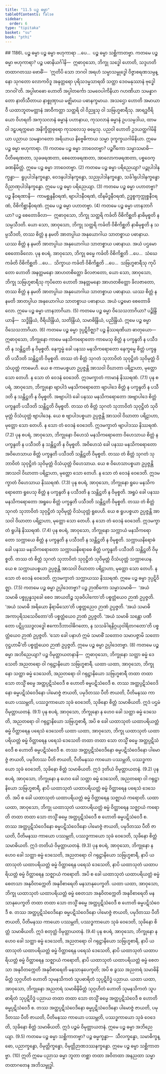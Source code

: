 ```yaml
---
title: "11.5 ပဉ္စ ဓမ္မာ"
tableOfContents: false
sidebar:
  order: 6
type: "tipitaka"
basket: "su"
book: "pthi"
---
```



<DynamicBreadcrumb />

<Paragraph type="center" book="pthi">
## 1186\. ပဉ္စ ဓမ္မာ
</Paragraph>

<Division number="355" book="pthi">

<Paragraph number="1187" book="pthi">
ပဉ္စ ဓမ္မာ ဗဟုကာရာ …ပေ…  ပဉ္စ ဓမ္မာ သစ္ဆိကာတဗ္ဗာ.
</Paragraph>

<Paragraph number="1188" book="pthi">
ကတမေ ပဉ္စ ဓမ္မာ <Emphasis>ဗဟုကာရာ?</Emphasis> ပဉ္စ ပဓာနိယင်္ဂါနိ—  ဣဓာဝုသော, ဘိက္ခု သဒ္ဓေါ ဟောတိ, သဒ္ဒဟတိ တထာဂတဿ ဗောဓိံ—  ‘ဣတိပိ သော ဘဂဝါ အရဟံ သမ္မာသမ္ဗုဒ္ဓေါ ဝိဇ္ဇာစရဏသမ္ပန္နော သုဂတော လောကဝိဒူ အနုတ္တရော ပုရိသဒမ္မသာရထိ သတ္ထာ ဒေဝမနုဿာနံ ဗုဒ္ဓေါ ဘဂဝါ’တိ. အပ္ပါဗာဓော ဟောတိ အပ္ပါတင်္ကော သမဝေပါကိနိယာ ဂဟဏိယာ သမန္နာဂတော နာတိသီတာယ နာစ္စုဏှာယ မဇ္ဈိမာယ ပဓာနက္ခမာယ. အသဌော ဟောတိ အမာယာဝီ ယထာဘူတမတ္တာနံ အာဝီကတ္တာ သတ္ထရိ ဝါ ဝိညူသု ဝါ သဗြဟ္မစာရီသု. အာရဒ္ဓဝီရိယော ဝိဟရတိ အကုသလာနံ ဓမ္မာနံ ပဟာနာယ, ကုသလာနံ ဓမ္မာနံ ဥပသမ္ပဒါယ, ထာမဝါ ဒဠှပရက္ကမော အနိက္ခိတ္တဓုရော ကုသလေသု ဓမ္မေသု. ပညဝါ ဟောတိ ဥဒယတ္ထဂါမိနိယာ ပညာယ သမန္နာဂတော အရိယာယ နိဗ္ဗေဓိကာယ သမ္မာ ဒုက္ခက္ခယဂါမိနိယာ. ဣမေ ပဉ္စ ဓမ္မာ ဗဟုကာရာ. (1)
</Paragraph>

<Paragraph number="1189" book="pthi">
ကတမေ ပဉ္စ ဓမ္မာ <Emphasis>ဘာဝေတဗ္ဗာ?</Emphasis> ပဉ္စင်္ဂိကော သမ္မာသမာဓိ—  ပီတိဖရဏတာ, သုခဖရဏတာ, စေတောဖရဏတာ, အာလောကဖရဏတာ, ပစ္စဝေက္ခဏနိမိတ္တံ. ဣမေ ပဉ္စ ဓမ္မာ ဘာဝေတဗ္ဗာ. (2)
</Paragraph>

<Paragraph number="1190" book="pthi">
ကတမေ ပဉ္စ ဓမ္မာ <Emphasis>ပရိညေယျာ?</Emphasis> ပဉ္စုပါဒါနက္ခန္ဓာ—  ရူပုပါဒါနက္ခန္ဓော, ဝေဒနုပါဒါနက္ခန္ဓော, သညုပါဒါနက္ခန္ဓော, သင်္ခါရုပါဒါနက္ခန္ဓော ဝိညာဏုပါဒါနက္ခန္ဓော. ဣမေ ပဉ္စ ဓမ္မာ ပရိညေယျာ. (3)
</Paragraph>

<Paragraph number="1191" book="pthi">
ကတမေ ပဉ္စ ဓမ္မာ <Emphasis>ပဟာတဗ္ဗာ?</Emphasis> ပဉ္စ နီဝရဏာနိ—  ကာမစ္ဆန္ဒနီဝရဏံ, ဗျာပါဒနီဝရဏံ, ထိနမိဒ္ဓနီဝရဏံ, ဥဒ္ဓစ္စကုက္ကုစ္စနီဝရဏံ, ဝိစိကိစ္ဆာနီဝရဏံ. ဣမေ ပဉ္စ ဓမ္မာ ပဟာတဗ္ဗာ. (4)
</Paragraph>

<Paragraph number="1192" book="pthi">
ကတမေ ပဉ္စ ဓမ္မာ <Emphasis>ဟာနဘာဂိယာ?</Emphasis> ပဉ္စ စေတောခိလာ—  ဣဓာဝုသော, ဘိက္ခု သတ္ထရိ ကင်္ခတိ ဝိစိကိစ္ဆတိ နာဓိမုစ္စတိ န သမ္ပသီဒတိ. ယော သော, အာဝုသော, ဘိက္ခု သတ္ထရိ ကင်္ခတိ ဝိစိကိစ္ဆတိ နာဓိမုစ္စတိ န သမ္ပသီဒတိ, တဿ စိတ္တံ န နမတိ အာတပ္ပါယ အနုယောဂါယ သာတစ္စာယ ပဓာနာယ. ယဿ စိတ္တံ န နမတိ အာတပ္ပါယ အနုယောဂါယ သာတစ္စာယ ပဓာနာယ. အယံ ပဌမော စေတောခိလော. ပုန စပရံ, အာဝုသော, ဘိက္ခု ဓမ္မေ ကင်္ခတိ ဝိစိကိစ္ဆတိ …ပေ…  သံဃေ ကင်္ခတိ ဝိစိကိစ္ဆတိ …ပေ…  သိက္ခာယ ကင်္ခတိ ဝိစိကိစ္ဆတိ …ပေ…  သဗြဟ္မစာရီသု ကုပိတော ဟောတိ အနတ္တမနော အာဟတစိတ္တော ခိလဇာတော, ယော သော, အာဝုသော, ဘိက္ခု သဗြဟ္မစာရီသု ကုပိတော ဟောတိ အနတ္တမနော အာဟတစိတ္တော ခိလဇာတော, တဿ စိတ္တံ န နမတိ အာတပ္ပါယ အနုယောဂါယ သာတစ္စာယ ပဓာနာယ. ယဿ စိတ္တံ န နမတိ အာတပ္ပါယ အနုယောဂါယ သာတစ္စာယ ပဓာနာယ. အယံ ပဉ္စမော စေတောခိလော. ဣမေ ပဉ္စ ဓမ္မာ ဟာနဘာဂိယာ. (5)
</Paragraph>

<Paragraph number="1193" book="pthi">
ကတမေ ပဉ္စ ဓမ္မာ <Emphasis>ဝိသေသဘာဂိယာ?</Emphasis> ပဉ္စိန္ဒြိယာနိ—  သဒ္ဓိန္ဒြိယံ, ဝီရိယိန္ဒြိယံ, သတိန္ဒြိယံ, သမာဓိန္ဒြိယံ, ပညိန္ဒြိယံ. ဣမေ ပဉ္စ ဓမ္မာ ဝိသေသဘာဂိယာ. (6)
</Paragraph>

<Paragraph number="1194" book="pthi">
ကတမေ ပဉ္စ ဓမ္မာ <Emphasis>ဒုပ္ပဋိဝိဇ္ဈာ?</Emphasis> ပဉ္စ နိဿရဏိယာ ဓာတုယော—  ဣဓာဝုသော, ဘိက္ခုနော ကာမေ မနသိကရောတော ကာမေသု စိတ္တံ န ပက္ခန္ဒတိ န ပသီဒတိ န သန္တိဋ္ဌတိ န ဝိမုစ္စတိ. နေက္ခမ္မံ ခေါ ပနဿ မနသိကရောတော နေက္ခမ္မေ စိတ္တံ ပက္ခန္ဒတိ ပသီဒတိ သန္တိဋ္ဌတိ ဝိမုစ္စတိ. တဿ တံ စိတ္တံ သုဂတံ သုဘာဝိတံ သုဝုဋ္ဌိတံ သုဝိမုတ္တံ ဝိသံယုတ္တံ ကာမေဟိ. ယေ စ ကာမပစ္စယာ ဥပ္ပဇ္ဇန္တိ အာသဝါ ဝိဃာတာ ပရိဠာဟာ, မုတ္တော သော တေဟိ. န သော တံ ဝေဒနံ ဝေဒေတိ. ဣဒမက္ခာတံ ကာမာနံ နိဿရဏံ. (7.1)
</Paragraph>

<Paragraph number="1195" book="pthi">
ပုန စပရံ, အာဝုသော, ဘိက္ခုနော ဗျာပါဒံ မနသိကရောတော ဗျာပါဒေ စိတ္တံ န ပက္ခန္ဒတိ န ပသီဒတိ န သန္တိဋ္ဌတိ န ဝိမုစ္စတိ. အဗျာပါဒံ ခေါ ပနဿ မနသိကရောတော အဗျာပါဒေ စိတ္တံ ပက္ခန္ဒတိ ပသီဒတိ သန္တိဋ္ဌတိ ဝိမုစ္စတိ. တဿ တံ စိတ္တံ သုဂတံ သုဘာဝိတံ သုဝုဋ္ဌိတံ သုဝိမုတ္တံ ဝိသံယုတ္တံ ဗျာပါဒေန. ယေ စ ဗျာပါဒပစ္စယာ ဥပ္ပဇ္ဇန္တိ အာသဝါ ဝိဃာတာ ပရိဠာဟာ, မုတ္တော သော တေဟိ. န သော တံ ဝေဒနံ ဝေဒေတိ. ဣဒမက္ခာတံ ဗျာပါဒဿ နိဿရဏံ. (7.2)
</Paragraph>

<Paragraph number="1196" book="pthi">
ပုန စပရံ, အာဝုသော, ဘိက္ခုနော ဝိဟေသံ မနသိကရောတော ဝိဟေသာယ စိတ္တံ န ပက္ခန္ဒတိ န ပသီဒတိ န သန္တိဋ္ဌတိ န ဝိမုစ္စတိ. အဝိဟေသံ ခေါ ပနဿ မနသိကရောတော အဝိဟေသာယ စိတ္တံ ပက္ခန္ဒတိ ပသီဒတိ သန္တိဋ္ဌတိ ဝိမုစ္စတိ. တဿ တံ စိတ္တံ သုဂတံ သုဘာဝိတံ သုဝုဋ္ဌိတံ သုဝိမုတ္တံ ဝိသံယုတ္တံ ဝိဟေသာယ. ယေ စ ဝိဟေသာပစ္စယာ ဥပ္ပဇ္ဇန္တိ အာသဝါ ဝိဃာတာ ပရိဠာဟာ, မုတ္တော သော တေဟိ. န သော တံ ဝေဒနံ ဝေဒေတိ. ဣဒမက္ခာတံ ဝိဟေသာယ နိဿရဏံ. (7.3)
</Paragraph>

<Paragraph number="1197" book="pthi">
ပုန စပရံ, အာဝုသော, ဘိက္ခုနော ရူပေ မနသိကရောတော ရူပေသု စိတ္တံ န ပက္ခန္ဒတိ န ပသီဒတိ န သန္တိဋ္ဌတိ န ဝိမုစ္စတိ. အရူပံ ခေါ ပနဿ မနသိကရောတော အရူပေ စိတ္တံ ပက္ခန္ဒတိ ပသီဒတိ သန္တိဋ္ဌတိ ဝိမုစ္စတိ. တဿ တံ စိတ္တံ သုဂတံ သုဘာဝိတံ သုဝုဋ္ဌိတံ သုဝိမုတ္တံ ဝိသံယုတ္တံ ရူပေဟိ. ယေ စ ရူပပစ္စယာ ဥပ္ပဇ္ဇန္တိ အာသဝါ ဝိဃာတာ ပရိဠာဟာ, မုတ္တော သော တေဟိ. န သော တံ ဝေဒနံ ဝေဒေတိ. ဣဒမက္ခာတံ ရူပါနံ နိဿရဏံ. (7.4)
</Paragraph>

<Paragraph number="1198" book="pthi">
ပုန စပရံ, အာဝုသော, ဘိက္ခုနော သက္ကာယံ မနသိကရောတော သက္ကာယေ စိတ္တံ န ပက္ခန္ဒတိ န ပသီဒတိ န သန္တိဋ္ဌတိ န ဝိမုစ္စတိ. သက္ကာယနိရောဓံ ခေါ ပနဿ မနသိကရောတော သက္ကာယနိရောဓေ စိတ္တံ ပက္ခန္ဒတိ ပသီဒတိ သန္တိဋ္ဌတိ ဝိမုစ္စတိ. တဿ တံ စိတ္တံ သုဂတံ သုဘာဝိတံ သုဝုဋ္ဌိတံ သုဝိမုတ္တံ ဝိသံယုတ္တံ သက္ကာယေန. ယေ စ သက္ကာယပစ္စယာ ဥပ္ပဇ္ဇန္တိ အာသဝါ ဝိဃာတာ ပရိဠာဟာ, မုတ္တော သော တေဟိ. န သော တံ ဝေဒနံ ဝေဒေတိ. ဣဒမက္ခာတံ သက္ကာယဿ နိဿရဏံ. ဣမေ ပဉ္စ ဓမ္မာ ဒုပ္ပဋိဝိဇ္ဈာ. (7.5)
</Paragraph>

<Paragraph number="1199" book="pthi">
ကတမေ ပဉ္စ ဓမ္မာ <Emphasis>ဥပ္ပါဒေတဗ္ဗာ?</Emphasis> ပဉ္စ ဉာဏိကော သမ္မာသမာဓိ—  ‘အယံ သမာဓိ ပစ္စုပ္ပန္နသုခေါ စေဝ အာယတိဉ္စ သုခဝိပါကော’တိ ပစ္စတ္တံယေဝ ဉာဏံ ဥပ္ပဇ္ဇတိ. ‘အယံ သမာဓိ အရိယော နိရာမိသော’တိ ပစ္စတ္တညေဝ ဉာဏံ ဥပ္ပဇ္ဇတိ. ‘အယံ သမာဓိ အကာပုရိသသေဝိတော’တိ ပစ္စတ္တံယေဝ ဉာဏံ ဥပ္ပဇ္ဇတိ. ‘အယံ သမာဓိ သန္တော ပဏီတော ပဋိပ္ပဿဒ္ဓလဒ္ဓေါ ဧကောဒိဘာဝါဓိဂတော, န သသင်္ခါရနိဂ္ဂယှဝါရိတဂတော’တိ ပစ္စတ္တံယေဝ ဉာဏံ ဥပ္ပဇ္ဇတိ. ‘သော ခေါ ပနာဟံ ဣမံ သမာဓိံ သတောဝ သမာပဇ္ဇာမိ သတော ဝုဋ္ဌဟာမီ’တိ ပစ္စတ္တံယေဝ ဉာဏံ ဥပ္ပဇ္ဇတိ. ဣမေ ပဉ္စ ဓမ္မာ ဥပ္ပါဒေတဗ္ဗာ. (8)
</Paragraph>

<Paragraph number="1200" book="pthi">
ကတမေ ပဉ္စ ဓမ္မာ <Emphasis>အဘိညေယျာ?</Emphasis> ပဉ္စ ဝိမုတ္တာယတနာနိ—  ဣဓာဝုသော, ဘိက္ခုနော သတ္ထာ ဓမ္မံ ဒေသေတိ အညတရော ဝါ ဂရုဋ္ဌာနိယော သဗြဟ္မစာရီ. ယထာ ယထာ, အာဝုသော, ဘိက္ခုနော သတ္ထာ ဓမ္မံ ဒေသေတိ, အညတရော ဝါ ဂရုဋ္ဌာနိယော သဗြဟ္မစာရီ တထာ တထာ သော တသ္မိံ ဓမ္မေ အတ္ထပ္ပဋိသံဝေဒီ စ ဟောတိ ဓမ္မပဋိသံဝေဒီ စ. တဿ အတ္ထပ္ပဋိသံဝေဒိနော ဓမ္မပဋိသံဝေဒိနော ပါမောဇ္ဇံ ဇာယတိ, ပမုဒိတဿ ပီတိ ဇာယတိ, ပီတိမနဿ ကာယော ပဿမ္ဘတိ, ပဿဒ္ဓကာယော သုခံ ဝေဒေတိ, သုခိနော စိတ္တံ သမာဓိယတိ. ဣဒံ ပဌမံ ဝိမုတ္တာယတနံ. (9.1)
</Paragraph>

<Paragraph number="1201" book="pthi">
ပုန စပရံ, အာဝုသော, ဘိက္ခုနော န ဟေဝ ခေါ သတ္ထာ ဓမ္မံ ဒေသေတိ, အညတရော ဝါ ဂရုဋ္ဌာနိယော သဗြဟ္မစာရီ, အပိ စ ခေါ ယထာသုတံ ယထာပရိယတ္တံ ဓမ္မံ ဝိတ္ထာရေန ပရေသံ ဒေသေတိ ယထာ ယထာ, အာဝုသော, ဘိက္ခု ယထာသုတံ ယထာပရိယတ္တံ ဓမ္မံ ဝိတ္ထာရေန ပရေသံ ဒေသေတိ တထာ တထာ သော တသ္မိံ ဓမ္မေ အတ္ထပ္ပဋိသံဝေဒီ စ ဟောတိ ဓမ္မပဋိသံဝေဒီ စ. တဿ အတ္ထပ္ပဋိသံဝေဒိနော ဓမ္မပဋိသံဝေဒိနော ပါမောဇ္ဇံ ဇာယတိ, ပမုဒိတဿ ပီတိ ဇာယတိ, ပီတိမနဿ ကာယော ပဿမ္ဘတိ, ပဿဒ္ဓကာယော သုခံ ဝေဒေတိ, သုခိနော စိတ္တံ သမာဓိယတိ. ဣဒံ ဒုတိယံ ဝိမုတ္တာယတနံ. (9.2)
</Paragraph>

<Paragraph number="1202" book="pthi">
ပုန စပရံ, အာဝုသော, ဘိက္ခုနော န ဟေဝ ခေါ သတ္ထာ ဓမ္မံ ဒေသေတိ, အညတရော ဝါ ဂရုဋ္ဌာနိယော သဗြဟ္မစာရီ, နာပိ ယထာသုတံ ယထာပရိယတ္တံ ဓမ္မံ ဝိတ္ထာရေန ပရေသံ ဒေသေတိ. အပိ စ ခေါ ယထာသုတံ ယထာပရိယတ္တံ ဓမ္မံ ဝိတ္ထာရေန သဇ္ဈာယံ ကရောတိ. ယထာ ယထာ, အာဝုသော, ဘိက္ခု ယထာသုတံ ယထာပရိယတ္တံ ဓမ္မံ ဝိတ္ထာရေန သဇ္ဈာယံ ကရောတိ တထာ တထာ သော တသ္မိံ ဓမ္မေ အတ္ထပ္ပဋိသံဝေဒီ စ ဟောတိ ဓမ္မပဋိသံဝေဒီ စ. တဿ အတ္ထပ္ပဋိသံဝေဒိနော ဓမ္မပဋိသံဝေဒိနော ပါမောဇ္ဇံ ဇာယတိ, ပမုဒိတဿ ပီတိ ဇာယတိ, ပီတိမနဿ ကာယော ပဿမ္ဘတိ, ပဿဒ္ဓကာယော သုခံ ဝေဒေတိ, သုခိနော စိတ္တံ သမာဓိယတိ. ဣဒံ တတိယံ ဝိမုတ္တာယတနံ. (9.3)
</Paragraph>

<Paragraph number="1203" book="pthi">
ပုန စပရံ, အာဝုသော, ဘိက္ခုနော န ဟေဝ ခေါ သတ္ထာ ဓမ္မံ ဒေသေတိ, အညတရော ဝါ ဂရုဋ္ဌာနိယော သဗြဟ္မစာရီ, နာပိ ယထာသုတံ ယထာပရိယတ္တံ ဓမ္မံ ဝိတ္ထာရေန ပရေသံ ဒေသေတိ, နာပိ ယထာသုတံ ယထာပရိယတ္တံ ဓမ္မံ ဝိတ္ထာရေန သဇ္ဈာယံ ကရောတိ. အပိ စ ခေါ ယထာသုတံ ယထာပရိယတ္တံ ဓမ္မံ စေတသာ အနုဝိတက္ကေတိ အနုဝိစာရေတိ မနသာနုပေက္ခတိ. ယထာ ယထာ, အာဝုသော, ဘိက္ခု ယထာသုတံ ယထာပရိယတ္တံ ဓမ္မံ စေတသာ အနုဝိတက္ကေတိ အနုဝိစာရေတိ မနသာနုပေက္ခတိ တထာ တထာ သော တသ္မိံ ဓမ္မေ အတ္ထပ္ပဋိသံဝေဒီ စ ဟောတိ ဓမ္မပဋိသံဝေဒီ စ. တဿ အတ္ထပ္ပဋိသံဝေဒိနော ဓမ္မပဋိသံဝေဒိနော ပါမောဇ္ဇံ ဇာယတိ, ပမုဒိတဿ ပီတိ ဇာယတိ, ပီတိမနဿ ကာယော ပဿမ္ဘတိ, ပဿဒ္ဓကာယော သုခံ ဝေဒေတိ, သုခိနော စိတ္တံ သမာဓိယတိ. ဣဒံ စတုတ္ထံ ဝိမုတ္တာယတနံ. (9.4)
</Paragraph>

<Paragraph number="1204" book="pthi">
ပုန စပရံ, အာဝုသော, ဘိက္ခုနော န ဟေဝ ခေါ သတ္ထာ ဓမ္မံ ဒေသေတိ, အညတရော ဝါ ဂရုဋ္ဌာနိယော သဗြဟ္မစာရီ, နာပိ ယထာသုတံ ယထာပရိယတ္တံ ဓမ္မံ ဝိတ္ထာရေန ပရေသံ ဒေသေတိ, နာပိ ယထာသုတံ ယထာပရိယတ္တံ ဓမ္မံ ဝိတ္ထာရေန သဇ္ဈာယံ ကရောတိ, နာပိ ယထာသုတံ ယထာပရိယတ္တံ ဓမ္မံ စေတသာ အနုဝိတက္ကေတိ အနုဝိစာရေတိ မနသာနုပေက္ခတိ; အပိ စ ခွဿ အညတရံ သမာဓိနိမိတ္တံ သုဂ္ဂဟိတံ ဟောတိ သုမနသိကတံ သူပဓာရိတံ သုပ္ပဋိဝိဒ္ဓံ ပညာယ. ယထာ ယထာ, အာဝုသော, ဘိက္ခုနော အညတရံ သမာဓိနိမိတ္တံ သုဂ္ဂဟိတံ ဟောတိ သုမနသိကတံ သူပဓာရိတံ သုပ္ပဋိဝိဒ္ဓံ ပညာယ တထာ တထာ သော တသ္မိံ ဓမ္မေ အတ္ထပ္ပဋိသံဝေဒီ စ ဟောတိ ဓမ္မပ္ပဋိသံဝေဒီ စ. တဿ အတ္ထပ္ပဋိသံဝေဒိနော ဓမ္မပ္ပဋိသံဝေဒိနော ပါမောဇ္ဇံ ဇာယတိ, ပမုဒိတဿ ပီတိ ဇာယတိ, ပီတိမနဿ ကာယော ပဿမ္ဘတိ, ပဿဒ္ဓကာယော သုခံ ဝေဒေတိ, သုခိနော စိတ္တံ သမာဓိယတိ. ဣဒံ ပဉ္စမံ ဝိမုတ္တာယတနံ. ဣမေ ပဉ္စ ဓမ္မာ အဘိညေယျာ. (9.5)
</Paragraph>

<Paragraph number="1205" book="pthi">
ကတမေ ပဉ္စ ဓမ္မာ <Emphasis>သစ္ဆိကာတဗ္ဗာ?</Emphasis> ပဉ္စ ဓမ္မက္ခန္ဓာ—  သီလက္ခန္ဓော, သမာဓိက္ခန္ဓော, ပညာက္ခန္ဓော, ဝိမုတ္တိက္ခန္ဓော, ဝိမုတ္တိဉာဏဒဿနက္ခန္ဓော. ဣမေ ပဉ္စ ဓမ္မာ သစ္ဆိကာတဗ္ဗာ. (10)
</Paragraph>

<Paragraph number="1206" book="pthi">
ဣတိ ဣမေ ပညာသ ဓမ္မာ ဘူတာ တစ္ဆာ တထာ အဝိတထာ အနညထာ သမ္မာ တထာဂတေန အဘိသမ္ဗုဒ္ဓါ.
</Paragraph>
</Division>